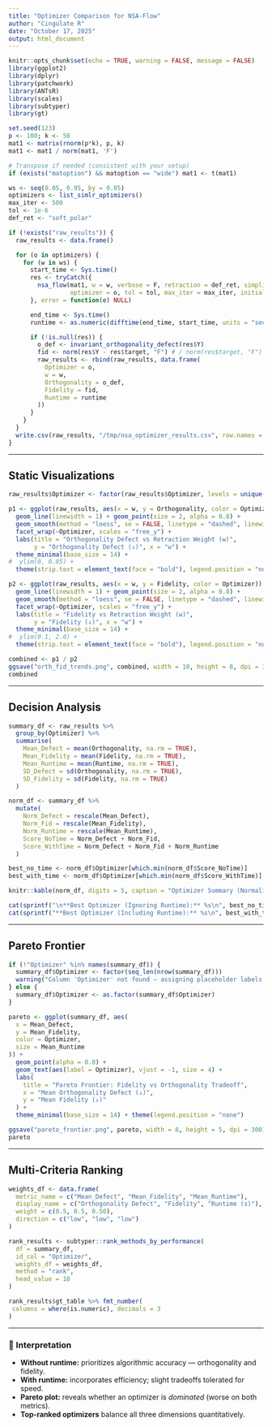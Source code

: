 ```yaml
---
title: "Optimizer Comparison for NSA-Flow"
author: "Cingulate R"
date: "October 17, 2025"
output: html_document
---
```


```r
knitr::opts_chunk$set(echo = TRUE, warning = FALSE, message = FALSE)
library(ggplot2)
library(dplyr)
library(patchwork)
library(ANTsR)
library(scales)
library(subtyper)
library(gt)
```

```r
set.seed(123)
p <- 100; k <- 50
mat1 <- matrix(rnorm(p*k), p, k)
mat1 <- mat1 / norm(mat1, 'F')

# Transpose if needed (consistent with your setup)
if (exists("matoption") && matoption == "wide") mat1 <- t(mat1)

ws <- seq(0.05, 0.95, by = 0.05)
optimizers <- list_simlr_optimizers()
max_iter <- 500
tol <- 1e-6
def_ret <- "soft_polar"

if (!exists("raw_results")) {
  raw_results <- data.frame()

  for (o in optimizers) {
    for (w in ws) {
      start_time <- Sys.time()
      res <- tryCatch({
        nsa_flow(mat1, w = w, verbose = F, retraction = def_ret, simplified = FALSE,
                 optimizer = o, tol = tol, max_iter = max_iter, initial_learning_rate=0.01 )
      }, error = function(e) NULL)

      end_time <- Sys.time()
      runtime <- as.numeric(difftime(end_time, start_time, units = "secs"))

      if (!is.null(res)) {
        o_def <- invariant_orthogonality_defect(res$Y)
        fid <- norm(res$Y - res$target, "F") # / norm(res$target, "F")
        raw_results <- rbind(raw_results, data.frame(
          Optimizer = o,
          w = w,
          Orthogonality = o_def,
          Fidelity = fid,
          Runtime = runtime
        ))
      }
    }
  }
  write.csv(raw_results, "/tmp/nsa_optimizer_results.csv", row.names = FALSE)
}
```

---

## Static Visualizations

```r
raw_results$Optimizer <- factor(raw_results$Optimizer, levels = unique(raw_results$Optimizer))

p1 <- ggplot(raw_results, aes(x = w, y = Orthogonality, color = Optimizer)) +
  geom_line(linewidth = 1) + geom_point(size = 2, alpha = 0.8) +
  geom_smooth(method = "loess", se = FALSE, linetype = "dashed", linewidth = 0.6) +
  facet_wrap(~Optimizer, scales = "free_y") +
  labs(title = "Orthogonality Defect vs Retraction Weight (w)",
       y = "Orthogonality Defect (↓)", x = "w") +
  theme_minimal(base_size = 14) +
#  ylim(0, 0.05) +
  theme(strip.text = element_text(face = "bold"), legend.position = "none")

p2 <- ggplot(raw_results, aes(x = w, y = Fidelity, color = Optimizer)) +
  geom_line(linewidth = 1) + geom_point(size = 2, alpha = 0.8) +
  geom_smooth(method = "loess", se = FALSE, linetype = "dashed", linewidth = 0.6) +
  facet_wrap(~Optimizer, scales = "free_y") +
  labs(title = "Fidelity vs Retraction Weight (w)",
       y = "Fidelity (↓)", x = "w") +
  theme_minimal(base_size = 14) +
#  ylim(0.1, 2.0) +
  theme(strip.text = element_text(face = "bold"), legend.position = "none")

combined <- p1 / p2
ggsave("orth_fid_trends.png", combined, width = 10, height = 8, dpi = 300)
combined
```

---

## Decision Analysis

```r
summary_df <- raw_results %>%
  group_by(Optimizer) %>%
  summarise(
    Mean_Defect = mean(Orthogonality, na.rm = TRUE),
    Mean_Fidelity = mean(Fidelity, na.rm = TRUE),
    Mean_Runtime = mean(Runtime, na.rm = TRUE),
    SD_Defect = sd(Orthogonality, na.rm = TRUE),
    SD_Fidelity = sd(Fidelity, na.rm = TRUE)
  )

norm_df <- summary_df %>%
  mutate(
    Norm_Defect = rescale(Mean_Defect),
    Norm_Fid = rescale(Mean_Fidelity),
    Norm_Runtime = rescale(Mean_Runtime),
    Score_NoTime = Norm_Defect + Norm_Fid,
    Score_WithTime = Norm_Defect + Norm_Fid + Norm_Runtime
  )

best_no_time <- norm_df$Optimizer[which.min(norm_df$Score_NoTime)]
best_with_time <- norm_df$Optimizer[which.min(norm_df$Score_WithTime)]

knitr::kable(norm_df, digits = 5, caption = "Optimizer Summary (Normalized Scores)")

cat(sprintf("\n**Best Optimizer (Ignoring Runtime):** %s\n", best_no_time))
cat(sprintf("**Best Optimizer (Including Runtime):** %s\n", best_with_time))
```

---

## Pareto Frontier

```r
if (!"Optimizer" %in% names(summary_df)) {
  summary_df$Optimizer <- factor(seq_len(nrow(summary_df)))
  warning("Column 'Optimizer' not found — assigning placeholder labels.")
} else {
  summary_df$Optimizer <- as.factor(summary_df$Optimizer)
}

pareto <- ggplot(summary_df, aes(
  x = Mean_Defect,
  y = Mean_Fidelity,
  color = Optimizer,
  size = Mean_Runtime
)) +
  geom_point(alpha = 0.8) +
  geom_text(aes(label = Optimizer), vjust = -1, size = 4) +
  labs(
    title = "Pareto Frontier: Fidelity vs Orthogonality Tradeoff",
    x = "Mean Orthogonality Defect (↓)",
    y = "Mean Fidelity (↓)"
  ) +
  theme_minimal(base_size = 14) + theme(legend.position = "none")

ggsave("pareto_frontier.png", pareto, width = 8, height = 5, dpi = 300)
pareto
```

---

## Multi-Criteria Ranking

```r
weights_df <- data.frame(
  metric_name = c("Mean_Defect", "Mean_Fidelity", "Mean_Runtime"),
  display_name = c("Orthogonality Defect", "Fidelity", "Runtime (s)"),
  weight = c(0.5, 0.5, 0.50),
  direction = c("low", "low", "low")
)

rank_results <- subtyper::rank_methods_by_performance(
  df = summary_df,
  id_col = "Optimizer",
  weights_df = weights_df,
  method = "rank",
  head_value = 10
)

rank_results$gt_table %>% fmt_number(
 columns = where(is.numeric), decimals = 3
) 
```

---

### 🧠 Interpretation

* **Without runtime:** prioritizes algorithmic accuracy — orthogonality and fidelity.
* **With runtime:** incorporates efficiency; slight tradeoffs tolerated for speed.
* **Pareto plot:** reveals whether an optimizer is *dominated* (worse on both metrics).
* **Top-ranked optimizers** balance all three dimensions quantitatively.
